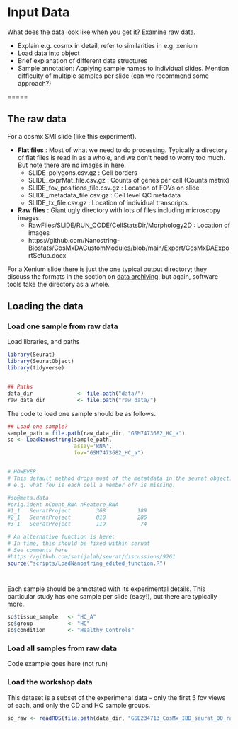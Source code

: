# Input Data


What does the data look like when you get it? Examine raw data.

* Explain e.g. cosmx in detail, refer to similarities in e.g. xenium
* Load data into object
* Brief explanation of different data structures 
* Sample annotation: Applying sample names to individual slides. Mention difficulty of multiple samples per slide (can we recommend some approach?)

=====


## The raw data


For a cosmx SMI slide (like this experiment).

* **Flat files** : Most of what we need to do processing. Typically a directory of flat files is read in as a whole, and we don't need to worry too much. But note there are no images in here.
  * SLIDE-polygons.csv.gz  : Cell borders
  * SLIDE_exprMat_file.csv.gz : Counts of genes per cell (Counts matrix)
  * SLIDE_fov_positions_file.csv.gz : Location of FOVs on slide
  * SLIDE_metadata_file.csv.gz : Cell level QC metadata
  * SLIDE_tx_file.csv.gz : Location of individual transcripts.

* **Raw files** : Giant ugly directory with lots of files including microscopy images.
  * RawFiles/SLIDE/RUN_CODE/CellStatsDir/Morphology2D : Location of images
  * https://github.com/Nanostring-Biostats/CosMxDACustomModules/blob/main/Export/CosMxDAExportSetup.docx  
  


For a Xenium slide there is just the one typical output directory; they discuss the formats in the section on [data archiving](https://www.10xgenomics.com/support/software/xenium-onboard-analysis/latest/analysis/xoa-output-archive-data), but again, software tools take the directory as a whole.



## Loading the data


### Load one sample from raw data

Load libraries, and paths
```r
library(Seurat)
library(SeuratObject)
library(tidyverse)


## Paths
data_dir              <- file.path("data/")
raw_data_dir          <- file.path("raw_data/")

```


The code to load one sample should be as follows. 
```r
## Load one sample?
sample_path = file.path(raw_data_dir, "GSM7473682_HC_a")
so <- LoadNanostring(sample_path,
                     assay='RNA',
                     fov="GSM7473682_HC_a")


# HOWEVER 
# This default method drops most of the metatdata in the seurat object.
# e.g. what fov is each cell a member of? is missing.

#so@meta.data
#orig.ident nCount_RNA nFeature_RNA
#1_1   SeuratProject        368          189
#2_1   SeuratProject        810          286
#3_1   SeuratProject        119           74

# An alternative function is here;
# In time, this should be fixed within seruat
# See comments here
#https://github.com/satijalab/seurat/discussions/9261
source("scripts/LoadNanostring_edited_function.R")




```




Each sample should be annotated with its experimental details. This particular
study has one sample per slide (easy!), but there are typically more.

```r
so$tissue_sample   <- "HC_A"
so$group           <- "HC"
so$condition       <- "Healthy Controls"
```



### Load all samples from raw data

Code example goes here (not run)



### Load the workshop data


This dataset is a subset of the experimenal data - only the first 5 fov views of each, and only the CD and HC sample groups. 

```r
so_raw <- readRDS(file.path(data_dir, "GSE234713_CosMx_IBD_seurat_00_raw_subsampled.RDS"))
```




